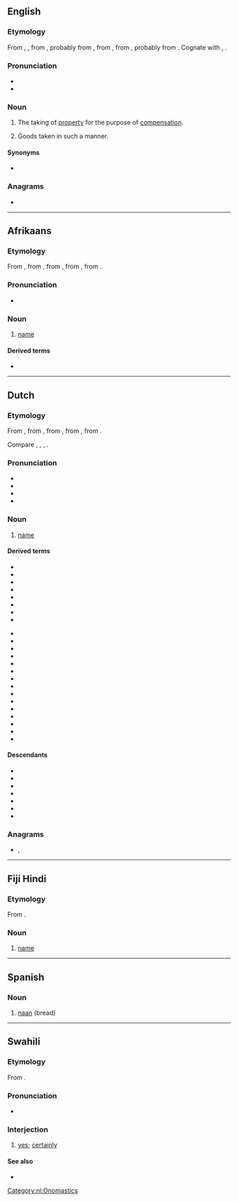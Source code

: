 {{also|nam|Nam|'Nam|NAM|nám|năm|nấm}}
==English==

===Etymology===
{{root|en|ine-pro|*nem-}}
From {{inh|en|enm|nam}}, {{m|enm|naam}}, from {{inh|en|ang|nām|t=seizure of property}}, probably from {{der|en|non|nám|t=occupation; acquisition, learning, study|lit=taking}}, from {{der|en|gem-pro|*nēmō|t=taking}}, from {{der|en|gem-pro|*nemaną|t=to take}}, probably from {{der|en|ine-pro|*nem-|t=to take}}. Cognate with {{cog|ang|nǣm|t=taking, acceptance}}, {{cog|goh|nāma}} {{gloss|"seizure, confiscation"; > {{cog|de|Nahme}}}}.

===Pronunciation===
* {{IPA|en|/nɑːm/}}
* {{rhymes|en|ɑːm|s=1}}

===Noun===
{{en-noun|-}}

# {{lb|en|obsolete|legal}} The taking of [[property]] for the purpose of [[compensation]].
# {{lb|en|obsolete|legal}} Goods taken in such a manner.

====Synonyms====
* {{l|en|distraint}}

===Anagrams===
* {{anagrams|en|a=aamn|Nama|mana}}

----

==Afrikaans==

===Etymology===
From {{inh|af|nl|naam}}, from {{inh|af|dum|name}}, from {{inh|af|odt|namo}}, from {{inh|af|gem-pro|*namô}}, from {{der|af|ine-pro|*h₁nómn̥}}.

===Pronunciation===
* {{audio|af|LL-Q14196 (afr)-Oesjaar-naam.wav|Audio}}

===Noun===
{{af-noun|name}}

# [[name]]

====Derived terms====
* {{l|af|naamwoord}}

----

==Dutch==

===Etymology===
From {{inh|nl|dum|name}}, from {{inh|nl|odt|namo}}, from {{inh|nl|gmw-pro|*namō}}, from {{inh|nl|gem-pro|*namô}}, from {{der|nl|ine-pro|*h₁nómn̥}}. 

Compare {{cog|de|Name}}, {{cog|fy|namme}}, {{cog|en|name}}, {{cog|da|navn}}.

===Pronunciation===
* {{IPA|nl|/naːm/}}
* {{audio|nl|Nl-naam.ogg|Audio}}
* {{hyphenation|nl|naam}}
* {{rhymes|nl|aːm|s=1}}

===Noun===
{{nl-noun|m|-en|naampje}}

# [[name]]

====Derived terms====
<!-- naam* -->
* {{l|nl|naambord}}
* {{l|nl|naamdag}}
* {{l|nl|naamgenoot}}
* {{l|nl|naamgever}}
* {{l|nl|naamgeving}}
* {{l|nl|naamloos}}
* {{l|nl|naamval}}
* {{l|nl|naamwoord}}
<!-- *naam -->
* {{l|nl|achternaam}}
* {{l|nl|artiestennaam}}
* {{l|nl|bijnaam}}
* {{l|nl|doopnaam}}
* {{l|nl|familienaam}}
* {{l|nl|koosnaam}}
* {{l|nl|maandnaam}}
* {{l|nl|mijn naam is haas}}
* {{l|nl|persoonsnaam}}
* {{l|nl|plaatsnaam}}
* {{l|nl|roepnaam}}
* {{l|nl|schuilnaam}}
* {{l|nl|straatnaam}}
* {{l|nl|troetelnaam}}
* {{l|nl|voornaam}}

====Descendants====
* {{desc|af|naam}}
* {{desc|brc|nam}}
* {{desc|gmw-jdt|nâm}}
* {{desc|dcr|naam}}
* {{desc|pey|naam}}
* {{desc|skw|nam|naam}}
* {{desc|hns|nám|bor=1}}

===Anagrams===
* {{l|nl|Maan}}, {{l|nl|maan}}

[[Category:nl:Onomastics]]

----

==Fiji Hindi==

===Etymology===
From {{der|hif|hi|नाम}}.

===Noun===
{{head|hif|noun}}

# [[name]]

----

==Spanish==

===Noun===
{{es-noun|m}}

# [[naan]] (bread)

----

==Swahili==

===Etymology===
From {{der|sw|ar|نَعَمْ}}.

===Pronunciation===
* {{audio|sw|Sw-ke-naam.flac|Audio (Kenya)}}

===Interjection===
{{head|sw|interjection}}

# [[yes]]; [[certainly]]

====See also====
* {{l|sw|ndiyo}}